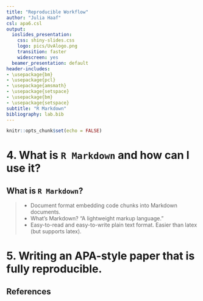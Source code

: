 ```yaml
---
title: "Reproducible Workflow"
author: "Julia Haaf"
csl: apa6.csl
output:
  ioslides_presentation:
    css: shiny-slides.css
    logo: pics/UvAlogo.png
    transition: faster
    widescreen: yes
  beamer_presentation: default
header-includes:
- \usepackage{bm}
- \usepackage{pcl}
- \usepackage{amsmath}
- \usepackage{setspace}
- \usepackage{bm}
- \usepackage{setspace}
subtitle: "R Markdown"
bibliography: lab.bib
---
```


```r
knitr::opts_chunk$set(echo = FALSE)
```

# 4. What is `R Markdown` and how can I use it?

## What is `R Markdown`?

>- Document format embedding code chunks into Markdown documents.
>- What's Markdown? "A lightweight markup language."
>- Easy-to-read and easy-to-write plain text format. Easier than latex (but supports latex).

# 5. Writing an APA-style paper that is fully reproducible.


## References

<style>
slides > slide {
  overflow-x: auto !important;
  overflow-y: auto !important;
}
</style>

<style>
slides > slide:not(.nobackground):before {
  background: none;
}
</style>

<font size="3">
<div id = "refs"></div>
</font>



